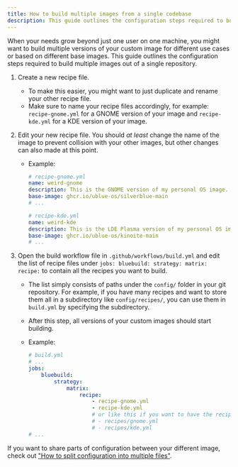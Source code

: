 ```yaml
---
title: How to build multiple images from a single codebase
description: This guide outlines the configuration steps required to build multiple images out of a single repository
---
```


When your needs grow beyond just one user on one machine, you might want to build multiple versions of your custom image for different use cases or based on different base images. This guide outlines the configuration steps required to build multiple images out of a single repository.

1. Create a new recipe file.
    - To make this easier, you might want to just duplicate and rename your other recipe file.
    - Make sure to name your recipe files accordingly, for example: `recipe-gnome.yml` for a GNOME version of your image and `recipe-kde.yml` for a KDE version of your image.
2. Edit your new recipe file. You should _at least_ change the name of the image to prevent collision with your other images, but other changes can also made at this point.

    - Example:

        ```yml
        # recipe-gnome.yml
        name: weird-gnome
        description: This is the GNOME version of my personal OS image.
        base-image: ghcr.io/ublue-os/silverblue-main
        # ...
        ```

        ```yml
        # recipe-kde.yml
        name: weird-kde
        description: This is the LDE Plasma version of my personal OS image.
        base-image: ghcr.io/ublue-os/kinoite-main
        # ...
        ```

3. Open the build workflow file in `.github/workflows/build.yml` and edit the list of recipe files under `jobs: bluebuild: strategy: matrix: recipe:` to contain all the recipes you want to build.

    - The list simply consists of paths under the `config/` folder in your git repository. For example, if you have many recipes and want to store them all in a subdirectory like `config/recipes/`, you can use them in `build.yml` by specifying the subdirectory.
    - After this step, all versions of your custom images should start building.

    - Example:

        ```yml
        # build.yml
        # ...
        jobs:
            bluebuild:
                strategy:
                    matrix:
                        recipe:
                            - recipe-gnome.yml
                            - recipe-kde.yml
                            # or like this if you want to have the recipes in their own directory:
                            # - recipes/gnome.yml
                            # - recipes/kde.yml
        # ...
        ```

If you want to share parts of configuration between your different image, check out ["How to split configuration into multiple files"](/how-to/multiple-files).
